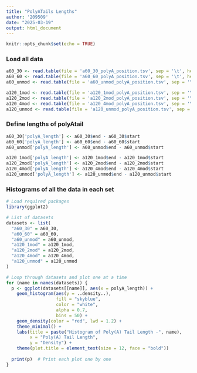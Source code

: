 ```yaml
---
title: "PolyATails Lengths"
author: '209509'
date: "2025-03-19"
output: html_document
---
```


```r
knitr::opts_chunk$set(echo = TRUE)
```

### Load all data

```r
a60_30 <- read.table(file = 'a60_30_polyA_position.tsv', sep = '\t', header = TRUE)
a60_60 <- read.table(file = 'a60_60_polyA_position.tsv', sep = '\t', header = TRUE)
a60_unmod <- read.table(file = 'a60_unmod_polyA_position.tsv', sep = '\t', header = TRUE)

a120_1mod <- read.table(file = 'a120_1mod_polyA_position.tsv', sep = '\t', header = TRUE)
a120_2mod <- read.table(file = 'a120_2mod_polyA_position.tsv', sep = '\t', header = TRUE)
a120_4mod <- read.table(file = 'a120_4mod_polyA_position.tsv', sep = '\t', header = TRUE)
a120_unmod <- read.table(file = 'a120_unmod_polyA_position.tsv', sep = '\t', header = TRUE)
```

### Define lengths of polyAtail

```r
a60_30['polyA_length'] <- a60_30$end - a60_30$start
a60_60['polyA_length'] <- a60_60$end - a60_60$start
a60_unmod['polyA_length'] <- a60_unmod$end - a60_unmod$start

a120_1mod['polyA_length'] <- a120_1mod$end - a120_1mod$start
a120_2mod['polyA_length'] <- a120_2mod$end - a120_2mod$start
a120_4mod['polyA_length'] <- a120_4mod$end - a120_4mod$start
a120_unmod['polyA_length'] <- a120_unmod$end - a120_unmod$start
```


### Histograms of all the data in each set


```r
# Load required packages
library(ggplot2)

# List of datasets
datasets <- list(
  "a60_30" = a60_30,
  "a60_60" = a60_60,
  "a60_unmod" = a60_unmod,
  "a120_1mod" = a120_1mod,
  "a120_2mod" = a120_2mod,
  "a120_4mod" = a120_4mod,
  "a120_unmod" = a120_unmod
)

# Loop through datasets and plot one at a time
for (name in names(datasets)) {
  p <- ggplot(datasets[[name]], aes(x = polyA_length)) +
    geom_histogram(aes(y = ..density..), 
                   fill = "skyblue", 
                   color = "white", 
                   alpha = 0.7, 
                   bins = 50) +
    geom_density(color = "red", lwd = 1.2) +
    theme_minimal() +
    labs(title = paste("Histogram of Poly(A) Tail Length -", name),
         x = "Poly(A) Tail Length", 
         y = "Density") +
    theme(plot.title = element_text(size = 12, face = "bold"))
  
  print(p)  # Print each plot one by one
}

```
